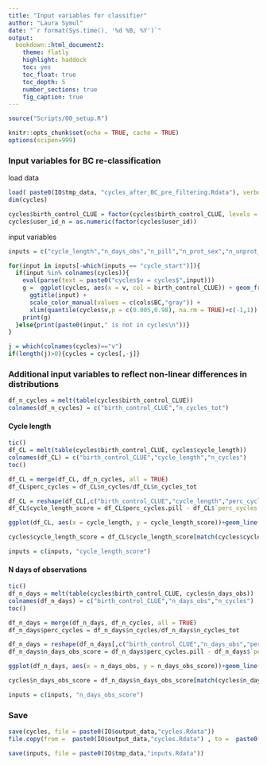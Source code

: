 ```yaml
---
title: "Input variables for classifier"
author: "Laura Symul"
date: "`r format(Sys.time(), '%d %B, %Y')`"
output: 
  bookdown::html_document2: 
    theme: flatly
    highlight: haddock
    toc: yes
    toc_float: true
    toc_depth: 5
    number_sections: true
    fig_caption: true
---
```




```r
source("Scripts/00_setup.R")
```


```r
knitr::opts_chunk$set(echo = TRUE, cache = TRUE)
options(scipen=999)
```


### Input variables for BC re-classification

load data

```r

load( paste0(IO$tmp_data, "cycles_after_BC_pre_filtering.Rdata"), verbose = TRUE)
dim(cycles)

cycles$birth_control_CLUE = factor(cycles$birth_control_CLUE, levels = c("none / condoms","pill","did not enter"))
cycles$user_id_n = as.numeric(factor(cycles$user_id))

```

input variables

```r
inputs = c("cycle_length","n_days_obs","n_pill","n_prot_sex","n_unprot_sex","diff_cl_median_3c","cl_sd_3c","cycle_nb","period_length","n_egg_white_fluid", "cycle_start")
```


```r

for(input in inputs[-which(inputs == "cycle_start")]){
  if(input %in% colnames(cycles)){
    eval(parse(text = paste0("cycles$v = cycles$",input)))
    g =  ggplot(cycles, aes(x = v, col = birth_control_CLUE)) + geom_freqpoly(aes(y = ..density..),binwidth = 1) +
      ggtitle(input) +
      scale_color_manual(values = c(cols$BC,"gray")) + 
      xlim(quantile(cycles$v,p = c(0.005,0.98), na.rm = TRUE)+c(-1,1))
    print(g)
  }else{print(paste0(input," is not in cycles\n"))}
}

j = which(colnames(cycles)=="v")
if(length(j)>0){cycles = cycles[,-j]}

```


### Additional input variables to reflect non-linear differences in distributions

```r

df_n_cycles = melt(table(cycles$birth_control_CLUE))
colnames(df_n_cycles) = c("birth_control_CLUE","n_cycles_tot")

```



#### Cycle length




```r
tic()
df_CL = melt(table(cycles$birth_control_CLUE, cycles$cycle_length))
colnames(df_CL) = c("birth_control_CLUE","cycle_length","n_cycles")
toc()

df_CL = merge(df_CL, df_n_cycles, all = TRUE)
df_CL$perc_cycles = df_CL$n_cycles/df_CL$n_cycles_tot

df_CL = reshape(df_CL[,c("birth_control_CLUE","cycle_length","perc_cycles")],timevar = "birth_control_CLUE", idvar = "cycle_length", direction = "wide")
df_CL$cycle_length_score = df_CL$perc_cycles.pill - df_CL$`perc_cycles.none / condoms`

ggplot(df_CL, aes(x = cycle_length, y = cycle_length_score))+geom_line()+xlim(c(0,100))

cycles$cycle_length_score = df_CL$cycle_length_score[match(cycles$cycle_length, df_CL$cycle_length)]

inputs = c(inputs, "cycle_length_score")

```

#### N days of observations




```r
tic()
df_n_days = melt(table(cycles$birth_control_CLUE, cycles$n_days_obs))
colnames(df_n_days) = c("birth_control_CLUE","n_days_obs","n_cycles")
toc()

df_n_days = merge(df_n_days, df_n_cycles, all = TRUE)
df_n_days$perc_cycles = df_n_days$n_cycles/df_n_days$n_cycles_tot

df_n_days = reshape(df_n_days[,c("birth_control_CLUE","n_days_obs","perc_cycles")],timevar = "birth_control_CLUE", idvar = "n_days_obs", direction = "wide")
df_n_days$n_days_obs_score = df_n_days$perc_cycles.pill - df_n_days$`perc_cycles.none / condoms`

ggplot(df_n_days, aes(x = n_days_obs, y = n_days_obs_score))+geom_line()+xlim(c(0,100))

cycles$n_days_obs_score = df_n_days$n_days_obs_score[match(cycles$n_days_obs, df_n_days$n_days_obs)]

inputs = c(inputs, "n_days_obs_score")

```


### Save


```r
save(cycles, file = paste0(IO$output_data,"cycles.Rdata"))
file.copy(from =  paste0(IO$output_data,"cycles.Rdata") , to =  paste0(IO$tmp_data,"cycles_with_input_variables.Rdata"), overwrite = TRUE)
```



```r
save(inputs, file = paste0(IO$tmp_data,"inputs.Rdata"))
```



